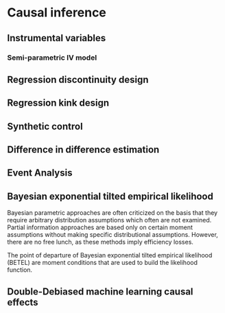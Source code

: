 # Causal inference {#Chap13}

## Instrumental variables {#sec13_1}

### Semi-parametric IV model {#sec13_11}

## Regression discontinuity design {#sec13_2}

## Regression kink design {#sec13_3}

## Synthetic control {#sec13_4}

## Difference in difference estimation {#sec13_5}

## Event Analysis {#sec13_6}

## Bayesian exponential tilted empirical likelihood {#sec13_7}
Bayesian parametric approaches are often criticized on the basis that they require arbitrary distribution assumptions which often are not examined. Partial information approaches are based only on certain moment assumptions without making specific distributional assumptions. However, there are no free lunch, as these methods imply efficiency losses.

The point of departure of Bayesian exponential tilted empirical likelihood (BETEL) are moment conditions that are used to build the likelihood function.

## Double-Debiased machine learning causal effects {#sec13_8}
